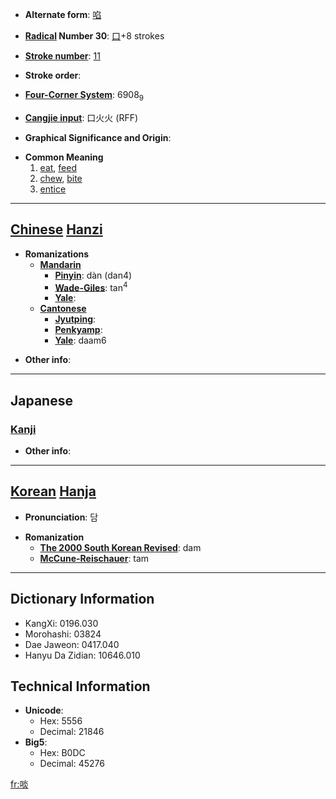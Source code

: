 * '''Alternate form''': [[啗]]

* '''[[Wiktionary:Chinese radical index| Radical]] Number 30''': [[Wiktionary:Chinese radical index 口|口]]+8 strokes

* '''[[Wiktionary:Chinese total strokes index|Stroke number]]''': [[Wiktionary:Chinese total strokes index 11|11]]

* '''Stroke order''': 

* '''[[Wiktionary:Chinese four corner index|Four-Corner System]]''': 6908<sub>9</sub>

* '''[[Wiktionary:Chinese Cangjie index|Cangjie input]]''': 口火火 (RFF)

* '''Graphical Significance and Origin''': 

* '''Common Meaning'''
*#[[eat]], [[feed]]
*# [[chew]], [[bite]]
*# [[entice]]


----

== [[Chinese]] [[Hanzi]] ==

* '''Romanizations'''
** '''[[Mandarin]]'''
*** '''[[Pinyin]]''': dàn (dan4)
*** '''[[Wade-Giles]]''': tan<sup>4</sup>
*** '''[[Yale]]''': 
** '''[[Cantonese]]'''
*** '''[[Jyutping]]''':
*** '''[[Penkyamp]]''': 
*** '''[[Yale]]''': daam6

* '''Other info''': 

----

==Japanese==
===[[Kanji]]===
{{kanji|on readings=[[たん]] (tan)
|kun readings=[[くう]] (kuu), [[くらわす]] (kurawasu)
}}

* '''Other info''':  

----

== [[Korean]] [[Hanja]] ==

* '''Pronunciation''': 담

* '''Romanization'''
** '''[[The 2000 South Korean Revised Romanization|The 2000 South Korean Revised]]''': dam
** '''[[McCune-Reischauer]]''': tam

----

== Dictionary Information ==

* KangXi: 0196.030
* Morohashi: 03824
* Dae Jaweon: 0417.040
* Hanyu Da Zidian: 10646.010

== Technical Information ==

* '''Unicode''':
** Hex: 5556
** Decimal: 21846
* '''Big5''':
** Hex: B0DC
** Decimal: 45276

[[fr:啖]]